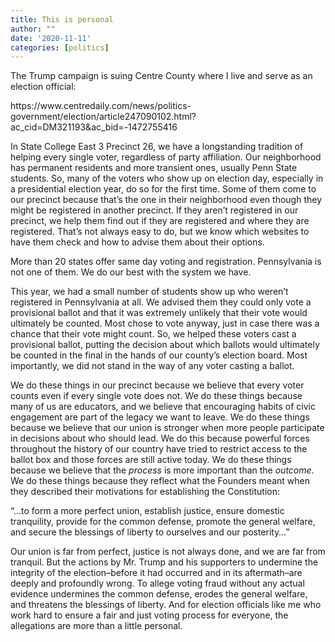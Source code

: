 ```yaml
---
title: This is personal
author: ""
date: '2020-11-11'
categories: [politics]
---
```


The Trump campaign is suing Centre County where I live and serve as an election official:

https://www.centredaily.com/news/politics-government/election/article247090102.html?ac_cid=DM321193&ac_bid=-1472755416

In State College East 3 Precinct 26, we have a longstanding tradition of helping every single voter, regardless of party affiliation.
Our neighborhood has permanent residents and more transient ones, usually Penn State students.
So, many of the voters who show up on election day, especially in a presidential election year, do so for the first time.
Some of them come to our precinct because that's the one in their neighborhood even though they might be registered in another precinct.
If they aren't registered in our precinct, we help them find out if they are registered and where they are registered.
That's not always easy to do, but we know which websites to have them check and how to advise them about their options.

More than 20 states offer same day voting and registration.
Pennsylvania is not one of them.
We do our best with the system we have.

This year, we had a small number of students show up who weren't registered in Pennsylvania at all.
We advised them they could only vote a provisional ballot and that it was extremely unlikely that their vote would ultimately be counted.
Most chose to vote anyway, just in case there was a chance that their vote might count.
So, we helped these voters cast a provisional ballot, putting the decision about which ballots would ultimately be counted in the final in the hands of our county's election board.
Most importantly, we did not stand in the way of any voter casting a ballot.

We do these things in our precinct because we believe that every voter counts even if every single vote does not.
We do these things because many of us are educators, and we believe that encouraging habits of civic engagement are part of the legacy we want to leave.
We do these things because we believe that our union is stronger when more people participate in decisions about who should lead.
We do this because powerful forces throughout the history of our country have tried to restrict access to the ballot box and those forces are still active today.
We do these things because we believe that the *process* is more important than the *outcome*.
We do these things because they reflect what the Founders meant when they described their motivations for establishing the Constitution:

"...to form a more perfect union, establish justice, ensure domestic tranquility, provide for the common defense, promote the general welfare, and secure the blessings of liberty to ourselves and our posterity..."

Our union is far from perfect, justice is not always done, and we are far from tranquil.
But the actions by Mr. Trump and his supporters to undermine the integrity of the election--before it had occurred and in its aftermath--are deeply and profoundly wrong.
To allege voting fraud without any actual evidence undermines the common defense, erodes the general welfare, and threatens the blessings of liberty.
And for election officials like me who work hard to ensure a fair and just voting process for everyone, the allegations are more than a little personal.

